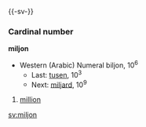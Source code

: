 {{-sv-}}
===Cardinal number===
'''miljon'''
*Western (Arabic) Numeral biljon, 10<sup>6</sup>
**Last: [[tusen]], 10<sup>3</sup>
**Next: [[miljard]], 10<sup>9</sup>



#[[million]]

[[sv:miljon]]